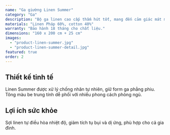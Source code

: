 ```yaml
---
name: "Ga giường Linen Summer"
category: "Ga"
description: "Bộ ga linen cao cấp thấm hút tốt, mang đến cảm giác mát mẻ vào mùa hè."
materials: "Linen Pháp 60%, cotton 40%"
warranty: "Bảo hành 18 tháng cho chất liệu."
dimensions: "160 x 200 cm + 25 cm"
images:
  - "product-linen-summer.jpg"
  - "product-linen-summer-detail.jpg"
featured: true
order: 2
---
```


## Thiết kế tinh tế

Linen Summer được xử lý chống nhăn tự nhiên, giữ form ga phẳng phiu. Tông màu be trung tính dễ phối với nhiều phong cách phòng ngủ.

## Lợi ích sức khỏe

Sợi linen tự điều hòa nhiệt độ, giảm tích tụ bụi và dị ứng, phù hợp cho cả gia đình.
